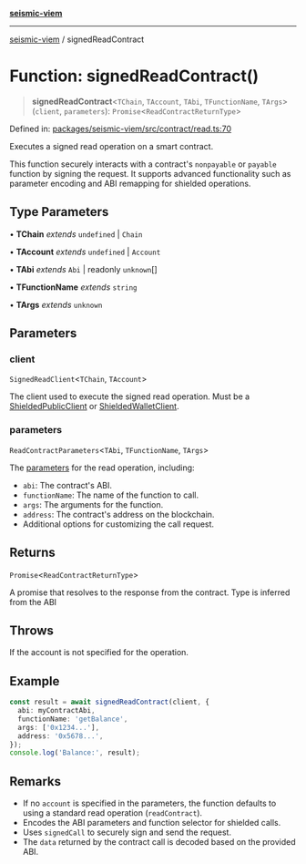 [**seismic-viem**](/seismic-viem/README.mdx)

***

[seismic-viem](/seismic-viem/globals.mdx) / signedReadContract

# Function: signedReadContract()

> **signedReadContract**\<`TChain`, `TAccount`, `TAbi`, `TFunctionName`, `TArgs`\>(`client`, `parameters`): `Promise`\<`ReadContractReturnType`\>

Defined in: [packages/seismic-viem/src/contract/read.ts:70](https://github.com/SeismicSystems/seismic-client/blob/a4d19b5c0f021acba98fd1a07111747e3fc472b0/packages/seismic-viem/src/contract/read.ts#L70)

Executes a signed read operation on a smart contract.

This function securely interacts with a contract's `nonpayable` or `payable` function by signing the request.
It supports advanced functionality such as parameter encoding and ABI remapping for shielded operations.

## Type Parameters

• **TChain** *extends* `undefined` \| `Chain`

• **TAccount** *extends* `undefined` \| `Account`

• **TAbi** *extends* `Abi` \| readonly `unknown`[]

• **TFunctionName** *extends* `string`

• **TArgs** *extends* `unknown`

## Parameters

### client

`SignedReadClient`\<`TChain`, `TAccount`\>

The client used to execute the signed read operation. Must be a [ShieldedPublicClient](/seismic-viem/type-aliases/ShieldedPublicClient.mdx) or [ShieldedWalletClient](/seismic-viem/type-aliases/ShieldedWalletClient.mdx).

### parameters

`ReadContractParameters`\<`TAbi`, `TFunctionName`, `TArgs`\>

The [parameters](https://viem.sh/docs/contract/readContract.html#parameters) for the read operation, including:
- `abi`: The contract's ABI.
- `functionName`: The name of the function to call.
- `args`: The arguments for the function.
- `address`: The contract's address on the blockchain.
- Additional options for customizing the call request.

## Returns

`Promise`\<`ReadContractReturnType`\>

A promise that resolves to the response from the contract. Type is inferred from the ABI

## Throws

If the account is not specified for the operation.

## Example

```typescript
const result = await signedReadContract(client, {
  abi: myContractAbi,
  functionName: 'getBalance',
  args: ['0x1234...'],
  address: '0x5678...',
});
console.log('Balance:', result);
```

## Remarks

- If no `account` is specified in the parameters, the function defaults to using a standard read operation (`readContract`).
- Encodes the ABI parameters and function selector for shielded calls.
- Uses `signedCall` to securely sign and send the request.
- The `data` returned by the contract call is decoded based on the provided ABI.
